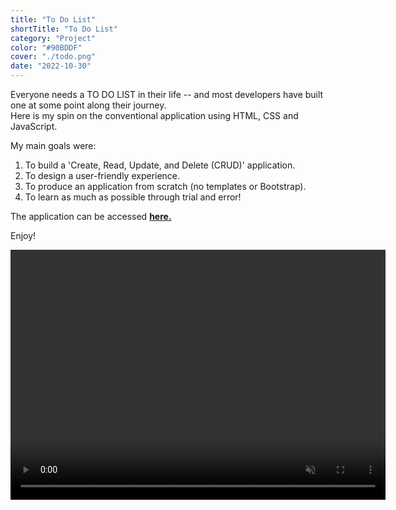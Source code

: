 ```yaml
---
title: "To Do List"
shortTitle: "To Do List"
category: "Project"
color: "#90BDDF"
cover: "./todo.png"
date: "2022-10-30"
---
```

Everyone needs a TO DO LIST in their life -- and most developers have built one at some point along their journey.  
Here is my spin on the conventional application using HTML, CSS and JavaScript.

My main goals were:
1) To build a 'Create, Read, Update, and Delete (CRUD)' application.
2) To design a user-friendly experience.
3) To produce an application from scratch (no templates or Bootstrap).
3) To learn as much as possible through trial and error!

The application can be accessed [**here.**](https://paul-matthew.github.io/To-Do-List/)

Enjoy!


<video id="todovideo" width="600" height="400" controls autoplay="autoplay" muted loop>
  <source src={v} />
</video>